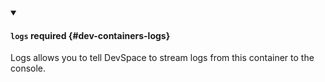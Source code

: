 


<details className="config-field" data-expandable="true" open>
<summary>

#### `logs` <span className="config-field-required" data-required="false">required</span> <span className="config-field-type"></span> <span className="config-field-default"></span> <span className="config-field-enum"></span> {#dev-containers-logs}

Logs allows you to tell DevSpace to stream logs from this container to the console.

</summary>

<PartialLogsreference />


</details>
